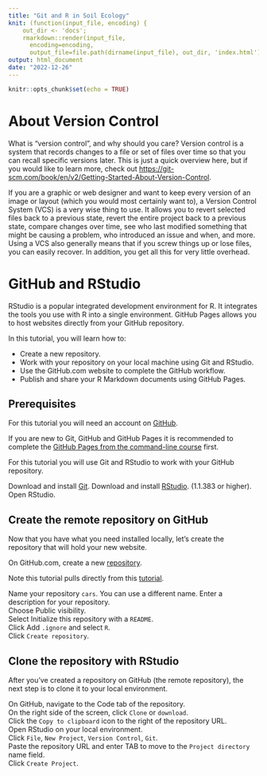 ```yaml
---
title: "Git and R in Soil Ecology"
knit: (function(input_file, encoding) {
    out_dir <- 'docs';
    rmarkdown::render(input_file,
      encoding=encoding,
      output_file=file.path(dirname(input_file), out_dir, 'index.html'))})
output: html_document
date: "2022-12-26"
---
```


```r
knitr::opts_chunk$set(echo = TRUE)
```

# About Version Control  

What is "version control", and why should you care? Version control is a system that records changes to a file or set of files over time so that you can recall specific versions later. This is just a quick overview here, but if you would like to learn more, check out <https://git-scm.com/book/en/v2/Getting-Started-About-Version-Control>.  

If you are a graphic or web designer and want to keep every version of an image or layout (which you would most certainly want to), a Version Control System (VCS) is a very wise thing to use. It allows you to revert selected files back to a previous state, revert the entire project back to a previous state, compare changes over time, see who last modified something that might be causing a problem, who introduced an issue and when, and more. Using a VCS also generally means that if you screw things up or lose files, you can easily recover. In addition, you get all this for very little overhead.

# GitHub and RStudio

RStudio is a popular integrated development environment for R. It integrates the tools you use with R into a single environment. GitHub Pages allows you to host websites directly from your GitHub repository.

In this tutorial, you will learn how to:

* Create a new repository.
* Work with your repository on your local machine using Git and RStudio.
* Use the GitHub.com website to complete the GitHub workflow.
* Publish and share your R Markdown documents using GitHub Pages.

## Prerequisites
For this tutorial you will need an account on [GitHub](https://github.com/).  

If you are new to Git, GitHub and GitHub Pages it is recommended to complete the [GitHub Pages from the command-line course](https://services.github.com/on-demand/github-cli/) first.  

For this tutorial you will use Git and RStudio to work with your GitHub repository.

Download and install [Git](https://help.github.com/articles/set-up-git/).
Download and install [RStudio](https://www.rstudio.com/products/rstudio/download/). (1.1.383 or higher).
Open RStudio.

## Create the remote repository on GitHub

Now that you have what you need installed locally, let’s create the repository that will hold your new website.

On GitHub.com, create a new [repository](https://github.com/new).

Note this tutorial pulls directly from this [tutorial](https://resources.github.com/github-and-rstudio/).  

Name your repository `cars`. You can use a different name.
Enter a description for your repository.  
Choose Public visibility.  
Select Initialize this repository with a `README`.  
Click Add `.ignore` and select `R`.  
Click `Create repository`.

## Clone the repository with RStudio  

After you’ve created a repository on GitHub (the remote repository), the next step is to clone it to your local environment.

On GitHub, navigate to the Code tab of the repository.  
On the right side of the screen, click `Clone` or `download`.  
Click the `Copy to clipboard` icon to the right of the repository URL.  
Open RStudio on your local environment.  
Click `File`, `New Project`, `Version Control`, `Git`.  
Paste the repository URL and enter TAB to move to the `Project directory` name field.  
Click `Create Project`.